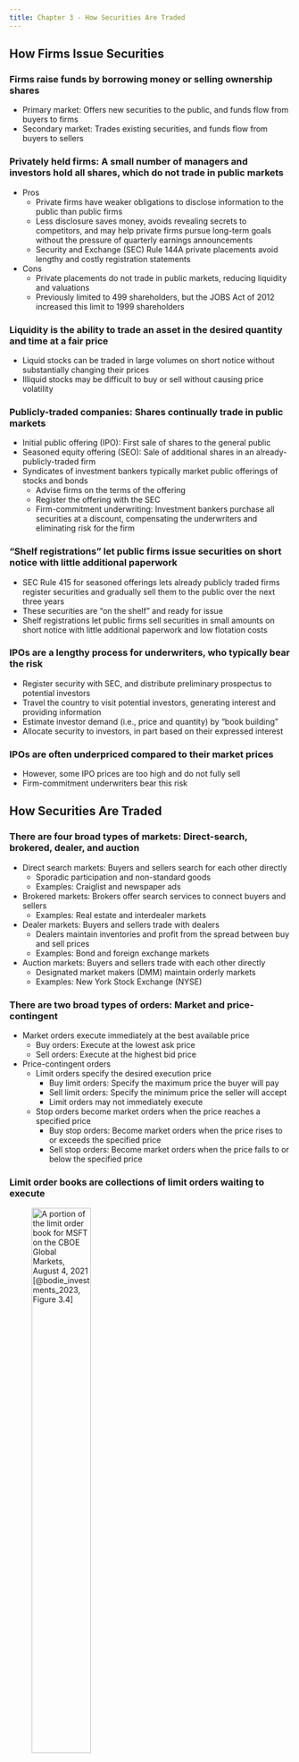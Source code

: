 ```yaml
---
title: Chapter 3 - How Securities Are Traded
---
```


## How Firms Issue Securities

### Firms raise funds by borrowing money or selling ownership shares

- Primary market: Offers new securities to the public, and funds flow from buyers to firms
- Secondary market: Trades existing securities, and funds flow from buyers to sellers

### Privately held firms: A small number of managers and investors hold all shares, which do not trade in public markets

- Pros
	- Private firms have weaker obligations to disclose information to the public than public firms
	- Less disclosure saves money, avoids revealing secrets to competitors, and may help private firms pursue long-term goals without the pressure of quarterly earnings announcements
	- Security and Exchange (SEC) Rule 144A private placements avoid lengthy and costly registration statements
- Cons
	- Private placements do not trade in public markets, reducing liquidity and valuations
	- Previously limited to 499 shareholders, but the JOBS Act of 2012 increased this limit to 1999 shareholders

### Liquidity is the ability to trade an asset in the desired quantity and time at a fair price

- Liquid stocks can be traded in large volumes on short notice without substantially changing their prices
- Illiquid stocks may be difficult to buy or sell without causing price volatility

### Publicly-traded companies: Shares continually trade in public markets

- Initial public offering (IPO): First sale of shares to the general public
- Seasoned equity offering (SEO): Sale of additional shares in an already-publicly-traded firm 
- Syndicates of investment bankers typically market public offerings of stocks and bonds
	- Advise firms on the terms of the offering
	- Register the offering with the SEC
	- Firm-commitment underwriting: Investment bankers purchase all securities at a discount, compensating the underwriters and eliminating risk for the firm

### "Shelf registrations" let public firms issue securities on short notice with little additional paperwork

- SEC Rule 415 for seasoned offerings lets already publicly traded firms register securities and gradually sell them to the public over the next three years
- These securities are "on the shelf" and ready for issue
- Shelf registrations let public firms sell securities in small amounts on short notice with little additional paperwork and low flotation costs

### IPOs are a lengthy process for underwriters, who typically bear the risk

- Register security with SEC, and distribute preliminary prospectus to potential investors
- Travel the country to visit potential investors, generating interest and providing information
- Estimate investor demand (i.e., price and quantity) by "book building"
- Allocate security to investors, in part based on their expressed interest

### IPOs are often underpriced compared to their market prices

- However, some IPO prices are too high and do not fully sell
- Firm-commitment underwriters bear this risk

## How Securities Are Traded

### There are four broad types of markets: Direct-search, brokered, dealer, and auction

- Direct search markets: Buyers and sellers search for each other directly
	- Sporadic participation and non-standard goods
	- Examples: Craiglist and newspaper ads
- Brokered markets: Brokers offer search services to connect buyers and sellers
	- Examples: Real estate and interdealer markets
- Dealer markets: Buyers and sellers trade with dealers
	- Dealers maintain inventories and profit from the spread between buy and sell prices
	- Examples: Bond and foreign exchange markets
- Auction markets: Buyers and sellers trade with each other directly
	- Designated market makers (DMM) maintain orderly markets
	- Examples: New York Stock Exchange (NYSE)

### There are two broad types of orders: Market and price-contingent

- Market orders execute immediately at the best available price
	- Buy orders: Execute at the lowest ask price
	- Sell orders: Execute at the highest bid price
- Price-contingent orders
	- Limit orders specify the desired execution price
		- Buy limit orders: Specify the maximum price the buyer will pay
		- Sell limit orders: Specify the minimum price the seller will accept
		- Limit orders may not immediately execute
	- Stop orders become market orders when the price reaches a specified price
		- Buy stop orders: Become market orders when the price rises to or exceeds the specified price
		- Sell stop orders: Become market orders when the price falls to or below the specified price

### Limit order books are collections of limit orders waiting to execute

![A portion of the limit order book for MSFT on the CBOE Global Markets, August 4, 2021 [@bodie_investments_2023, Figure 3.4]](./Figures/bod12665_0304.png){height=50%}

### Investors buy and sell shares via brokers, who execute trades on one of several market types

- Over-the-counter (OTC) dealer markets
	- Security dealers quote prices to buy or sell securities
	- Brokers contact dealers to facilitate trades between buyers and sellers
- Electronic communication networks (ECNs)
	- Participants electronically submit market and limit orders
	- Orders match automatically without broker intervention
	- Offers speed, anonymity, and cost advantages
- Specialist markets (largely replaced by ECNs)
	- Exchanges assign specialists to manage each security
	- Specialists maintain the limit order book, execute trades, provide liquidity, and maintain a fair and orderly market

## The Rise of Electronic Trading

### ECNs are the dominant market type and have steadily increased their share in the U.S. {.allowframebreaks}

- New regulations allowed brokers to compete, broke the hold of dealers on price information, forced market integration, and allowed smaller price increments (tick sizes)
- Technology enabled rapid price comparison and directed trades to markets with the best prices, leading to competition between markets and lower trade execution costs
- The SEC's Regulation National Market System (NMS) facilitated the electronic linkage of exchanges, creating an integrated electronic market
- Trading today is predominantly electronic, especially for stocks, with the share of electronic trading increasing significantly

![Market share of trading in NYSE-listed shares [@bodie_investments_2023, Figure 3.6]](./Figures/bod12665_0306.png){height=50%}


<!-- ## U.S. Markets

### NYSE and NASDAQ remain the two largest U.S. stock markets...

- New York Stock Exchange (NYSE)
	- Largest U.S. stock exchange by value of listed stocks
	- Merged with Archipelago Exchange, Euronext, and American Stock Exchange (AMEX)
- National Association of Securities Dealers Automated Quotation System (NASDAQ)
	- Largest U.S. stock exchange by number of listed stocks
	- Merged with OMX Group, maintaining NASDAQ Stock Market and other stock markets in Europe
- Electronic Communication Networks (ECNs)
	- Direct Edge, BATS, and NYSE Arca are major ECNs
	- ECNs offer fully automated trading, matching orders immediately
	- Cross-market links allow high-frequency traders to exploit price discrepancies
	- Latency times are crucial, with speed being a competitive factor -->


## New Trading Strategies

### Electronic trading allows unique strategies

- Algorithmic trading uses computer programs to make trading decisions
	- Exploits small price discrepancies
	- Strategies include short-term trend trading and pairs trading
- High-frequency trading is a subset of algorithmic trading based on rapid decision-making
	- Trade-execution times measured in milli- or micro-seconds
	- Strategies include market-making and cross-market arbitrage
- Dark pools are trading venues that provide anonymity
	- Execute large trades without revealing intentions
	- Controversial due to market fragmentation and liquidity impact
- Bond trading still occurs primarily in the OTC market among bond dealers

## Globalization of Stock Markets

### U.S. stock markets have about half of the worldwide stock market capitalization, but many markets have international allegiances

![The biggest stock markets in the world by domestic market capitalization [@bodie_investments_2023, Figure 3.7]](./Figures/bod12665_0307.png){height=50%}

## Trading Costs

### Trading costs are both explicit and implicit

- Explicit costs include fees and commissions
	- Full-service brokers provide a wide range of services and advice
	- Discount brokers provide low-cost, no-frills service
- Implicit costs include bid-ask spreads and price concessions for large orders
	- Bid-ask spreads compensate for providing liquidity and facing adverse selection
	- Spreads are wider for stocks with smaller market capitalization, lower liquidity, and fewer analysts
	- To trade large orders, buyers and sellers may need to accept less attractive prices

## Buying on Margin

### Investors can access debt financing with "broker’s call loans"

- "Buying on margin" is borrowing part of the purchase price 
- The *margin* is the portion of the purchase price contributed by the investor, where:
$$
\text{Margin} = \frac{\text{Equity in account}}{\text{Value of stock}}
$$
- The *initial margin* requirement is 50%, set by the Board of Governors of the Federal Reserve System
- The *maintenance margin* is the minimum equity that investors must keep in the margin account
- A *margin call* occurs if the margin falls below the maintenance level

<!-- TODO Add several margin problems -->

## Short Sales

### Short sales let an investor profit from security price declines by selling high and *then* buying low 

- Investor borrows a stock from a broker and then sells it, expecting to repurchase it at a lower price
- Short sale proceeds must be kept on account with the broker, per exchange rules
- Investor "covers the short position" by purchasing a share and returning it (plus any dividends paid during the short sale)

### Comparison of cash flows from long and short positions

![Cash flows from purchasing versus short-selling shares of stock [@bodie_investments_2023, Table 3.2]](./Figures/table_0302.png){height=50%}

<!-- TODO Add several short sale problems -->

## Regulation of Securities Markets

### A handful of laws and organizations regulate U.S. securities markets {.allowframebreaks}

- The Securities Act of 1933 mandates disclosure for new issues
- The Securities and Exchange Act of 1934
	- Establishes the SEC to administer the 1933 act
	- Extends the disclosure mandate to existing issues
	- Empowers the SEC to register and regulate
- The Securities Investor Protection Act of 1970 protects investors from brokerage failures
- *Blue sky laws* are state laws that give investors clearer views of investments
- The Sarbanes-Oxley Act responds to accounting scandals during 2000 to 2002
	- Public Company Accounting Oversight Board
	- Independent financial experts must serve on audit committees
	- CEOs and CFOs must personally certify financial reports
	- Auditors cannot provide several other services to clients
	- Boards must have independent directors
- Organizations that *self* regulate the financial industry
	- Financial Industry Regulatory Authority (FINRA)
	- Chartered Financial Analyst (CFA) Institute

### Regulations prohibit trading on inside information

- Officers, directors, and major stockholders must report all inside transactions
- Still, we have evidence that insiders exploit their knowledge
	- Well-publicized convictions of inside traders
	- Considerable evidence of leakage
	- Insider trades earn abnormal returns

### Summary from @bodie_investments_2023 {.appendix}

![](./Figures/summary_03.png){height=75%, fig-align="center"}
